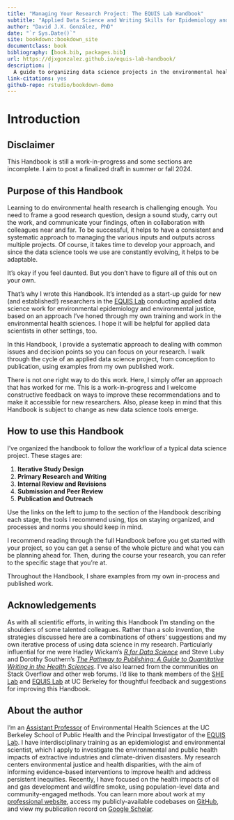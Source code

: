 ```yaml
--- 
title: "Managing Your Research Project: The EQUIS Lab Handbook"
subtitle: "Applied Data Science and Writing Skills for Epidemiology and Environmental Justice (and Beyond)"
author: "David J.X. González, PhD"
date: "`r Sys.Date()`"
site: bookdown::bookdown_site
documentclass: book
bibliography: [book.bib, packages.bib]
url: https://djxgonzalez.github.io/equis-lab-handbook/
description: |
  A guide to organizing data science projects in the environmental health sciences.
link-citations: yes
github-repo: rstudio/bookdown-demo
---
```


# Introduction {-#introduction}

## Disclaimer {-#disclaimer}

This Handbook is still a work-in-progress and some sections are incomplete. I aim to post a finalized draft in summer or fall 2024.

## Purpose of this Handbook {-#introduction-purpose}

Learning to do environmental health research is challenging enough. You need to frame a good research question, design a sound study, carry out the work, and communicate your findings, often in collaboration with colleagues near and far. To be successful, it helps to have a consistent and systematic approach to managing the various inputs and outputs across multiple projects. Of course, it takes time to develop your approach, and since the data science tools we use are constantly evolving, it helps to be adaptable.

It's okay if you feel daunted. But you don't have to figure all of this out on your own.

That's why I wrote this Handbook. It's intended as a start-up guide for new (and established!) researchers in the [EQUIS Lab](https://equislab.publichealth.berkeley.edu/){target="_blank"} conducting applied data science work for environmental epidemiology and environmental justice, based on an approach I've honed through my own training and work in the environmental health sciences. I hope it will be helpful for applied data scientists in other settings, too.

In this Handbook, I provide a systematic approach to dealing with common issues and decision points so  you can focus on your research. I walk through the cycle of an applied data science project, from conception to publication, using examples from my own published work. 

There is not one right way to do this work. Here, I simply offer an approach that has worked for me. This is a work-in-progress and I welcome constructive feedback on ways to improve these recommendations and to make it accessible for new researchers. Also, please keep in mind that this Handbook is subject to change as new data science tools emerge.

## How to use this Handbook {-#introduction-howtouse}

I've organized the handbook to follow the workflow of a typical data science project. These stages are:

1. **Iterative Study Design**
2. **Primary Research and Writing**
3. **Internal Review and Revisions**
4. **Submission and Peer Review**
5. **Publication and Outreach**

Use the links on the left to jump to the section of the Handbook describing each stage, the tools I recommend using, tips on staying organized, and processes and norms you should keep in mind.

I recommend reading through the full Handbook before you get started with your project, so you can get a sense of the whole picture and what you can be planning ahead for. Then, during the course your research, you can refer to the specific stage that you're at.

Throughout the Handbook, I share examples from my own in-process and published work.

## Acknowledgements {-#introduction-inspiration}

As with all scientific efforts, in writing this Handbook I'm standing on the shoulders of some talented colleagues. Rather than a solo invention, the strategies discussed here are a combinations of others' suggestions and my own iterative process of using data science in my research. Particularly influential for me were Hadley Wickam's *[R for Data Science](https://r4ds.hadley.nz/)* and Steve Luby and Dorothy Southern's *[The Pathway to Publishing: A Guide to Quantitative Writing in the Health Sciences](https://doi.org/10.1007/978-3-030-98175-4){target="_blank"}*. I've also learned from the communities on Stack Overflow and other web forums. I'd like to thank members of the [SHE Lab](https://nature.berkeley.edu/morellofroschlab/){target="_blank"} and [EQUIS Lab](https://equislab.publichealth.berkeley.edu/){target="_blank"} at UC Berkeley for thoughtful feedback and suggestions for improving this Handbook.

## About the author {-#introduction-author}

I’m an [Assistant Professor](https://publichealth.berkeley.edu/people/david-gonzalez/){target="_blank"} of Environmental Health Sciences at the UC Berkeley School of Public Health and the Principal Investigator of the [EQUIS Lab](https://equislab.publichealth.berkeley.edu/){target="_blank"}. I have interdisciplinary training as an epidemiologist and environmental scientist, which I apply to investigate the environmental and public health impacts of extractive industries and climate-driven disasters. My research centers environmental justice and health disparities, with the aim of informing evidence-based interventions to improve health and address persistent inequities. Recently, I have focused on the health impacts of oil and gas development and wildfire smoke, using population-level data and community-engaged methods. You can learn more about work at my [professional website](https://www.davidjxgonzalez.me/){target="_blank"}, access my publicly-available codebases on [GitHub](https://github.com/djxgonzalez){target="_blank"}, and view my publication record on [Google Scholar](https://scholar.google.com/citations?hl=en&user=I_msswMAAAAJ){target="_blank"}.